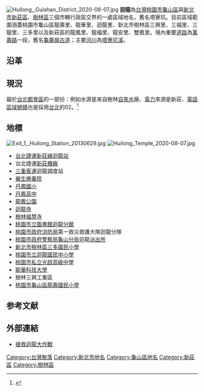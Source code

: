 [[File:Huilong,_Guishan_District_2020-08-07.jpg|thumb]]
'''迴龍'''為[[台灣|台灣]][[桃園市|桃園市]][[龜山區|龜山區]]與[[新北市|新北市]][[新莊區|新莊區]]、[[樹林區|樹林區]]三個市轄行政區交界的一處區域地名，舊名塔寮坑。目前區域範圍涵蓋桃園市龜山區龍壽里、龍華里、迴龍里、新北市樹林區三興里、三福里、三龍里、三多里以及新莊區的龍鳳里、龍福里、龍安里、雙鳳里。境內重要[[道路|道路]]為[[萬壽路_(桃園市)|萬壽路]]一段，舊名[[龜崙嶺古道|龜崙嶺古道]]；主要[[河川|河川]]為[[塔寮坑溪|塔寮坑溪]]。

==沿革==
{{來源請求|相傳迴龍原是一處龍穴，位於[[林口台地|林口台地]]與龜山[[丘陵|丘陵]]（山仔腳山塊）之間的山谷塔寮坑口處。經過[[田野調查|田野調查]]發現，迴龍地名並不如原先所假設的「毀龍」，然而迴龍之前的名稱確實是「斬龍」，關於這種說法必須以[[風水學|風水學]]的觀點來解釋；從[[八里區|八里]]經過[[五股區|五股]]、[[泰山區_(台灣)|泰山]]、[[樹林區|樹林]]、[[山佳|山佳]]就是一整條龍脈，盤結佔據[[台北盆地|台北盆地]]的西南方，而且迴龍更是龍穴的所在（現在的萬壽路旁[[樹林福慧寺|福慧寺]]所在的[[丘|山丘]]就是『龍吐珠』）。[[清朝|清朝]]開闢[[鐵路|鐵路]]時削掉林口台地東南山緣，使得與[[三角埔_(新北市)|三角埔]]的山塊間原本重疊綿延的山群出現了狹窄的[[隘口|隘口]]。至此，從[[臺北市|台北]]、新莊往迴龍方向眺望，在[[心理|心理]]與[[視覺|視覺]]上均認為彷彿是一條[[龍|龍]]被斬斷，故稱此隘口處為「斬龍」。自[[中華民國|中華民國]][[臺灣光復|臺灣光復]]以後，當地人一方面認為「斬龍」名稱不雅，一方面期待龍能再回來保祐當地子孫，故改為迴龍。而所謂的龍脈可能是清朝[[康熙|康熙]]年間台北盆地[[地層下陷|下陷]]，使林口台地與台北盆地發生相對上升而形成。}}

==現況==
屬於[[台北都會區|台北都會區]]的一部份：例如水源是來自樹林[[自來水|自來水]]廠、[[電力|電力]]來源是新莊、[[中華民國長途電話區號表|電話區域號碼]]也是採用[[台北|台北]]的02。<ref>{{cite news | language =  | author = -{范}-文濱 | coauthors =  | url = http://www.nownews.com/2010/04/20/11478-2594270.htm | title = 桃縣╱迴龍地區三不管　許森能：建議吳志揚放手給北縣 | work =  | publisher = NOWnews 今日新聞網 | pages =  | date = 2010-04-20 | accessdate = 2011-07-04 }}</ref>

==地標==
[[File:Exit_1,_Huilong_Station_20130629.jpg|thumb]]
[[File:Huilong_Temple_2020-08-07.jpg|thumb]]
*[[台北捷運|台北捷運]][[新莊線|新莊線]][[迴龍站|迴龍站]]
*台北捷運[[新莊機廠|新莊機廠]]
*[[三重客運|三重客運]]迴龍調度站
*[[樂生療養院|樂生療養院]]
*[[新北市新莊區丹鳳國民小學|丹鳳國小]]
*[[丹鳳高中|丹鳳高中]]
*[[龍鳳公園|龍鳳公園]]
*[[迴龍寺|迴龍寺]]
*[[樹林福慧寺|樹林福慧寺]]
*[[桃園市立圖書館|桃園市立圖書館]][[桃園市立圖書館迴龍分館|迴龍分館]]
*[[桃園市政府消防局|桃園市政府消防局]]第一救災救護大隊迴龍分隊
*[[桃園市政府警察局|桃園市政府警察局]][[桃園市政府警察局龜山分局|龜山分局]]迴龍[[派出所|派出所]]
*[http://www.sdes.ntpc.edu.tw/ 新北市樹林區三多國民小學] {{Wayback|url=http://www.sdes.ntpc.edu.tw/ |date=20120329184820 }}
*[[桃園市立迴龍國民中小學|桃園市立迴龍國民中小學]]
*[[桃園市私立光啟高級中學|桃園市私立光啟高級中學]]
*[[龍華科技大學|龍華科技大學]]
*樹林三興工業區
*[http://www.lnses.tyc.edu.tw 桃園市龜山區龍壽國民小學] {{Wayback|url=http://www.lnses.tyc.edu.tw/ |date=20070425182331 }}

==参考文献==
<div class="references-small">
<references />
</div>

== 外部連結 ==
*[http://library.taiwanschoolnet.org/cyberfair2002/C0237220141/ 搶救迴龍大作戰] {{Wayback|url=http://library.taiwanschoolnet.org/cyberfair2002/C0237220141/ |date=20071025074637 }}

[[Category:台灣聚落|Category:台灣聚落]]
[[Category:新北市地名|Category:新北市地名]]
[[Category:龜山區地名|Category:龜山區地名]]
[[Category:新莊區|Category:新莊區]]
[[Category:樹林區|Category:樹林區]]